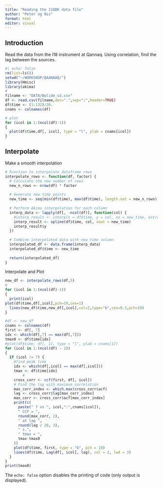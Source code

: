 ```yaml
---
title: "Reading the I18DK data file"
author: "Peter og Nis"
format: html
editor: visual
---
```


## Introduction

Read the data from the I18 instrument at Qannaq. Using correlation, find the lag between the sources.

```r
#| echo: false
rm(list=ls())
setwd("~/WORKSHOP/QAANAAQ/")
library(Hmisc)
library(akima)
#
filname <- "DATA/Bolide_v2.csv"
df <- read.csv(filname,dec=".",sep=";",header=TRUE)
df$time <- (1:132)/20.
cnams <- colnames(df)
```

```r
# plot
for (icol in 1:(ncol(df)-1))
{
  plot(df$time,df[, icol], type = "l", ylab = cnams[icol])
}
```

## Interpolate

Make a smooth interpolation

```r
# Function to interpolate dataframe rows
interpolate_rows <- function(df, factor) {
  # Calculate the new number of rows
  new_n_rows <- nrow(df) * factor
  
  # Generate new time points
  new_time <- seq(min(df$time), max(df$time), length.out = new_n_rows)
  
  # Perform Akima interpolation for each column
  interp_data <- lapply(df[, -ncol(df)], function(col) {
    #interp_result <- interp(x = df$time, y = col, xo = new_time, extrap = TRUE)
    interp_result <- spline(df$time, col, xout = new_time)
    interp_result$y
  })
  
  # Combine interpolated data with new time column
  interpolated_df <- data.frame(interp_data)
  interpolated_df$time <- new_time
  
  return(interpolated_df)
}
```

Interpolate and Plot

```r
new_df <- interpolate_rows(df,5)
#
for (icol in 1:(ncol(df)-1))
{
  print(icol)
plot(df$time,df[,icol],pch=19,cex=1)
  lines(new_df$time,new_df[,icol],col=2,type="b",cex=0.3,pch=19)
}
```

```r

#df <- new_df
cnams <- colnames(df)
first <- df[, 7]
idx <- which(df[,7] == max(df[,7]))
tmax0 <- df$time[idx]
#plot(df$time, df[, 1], type = "l", ylab = cnams[1])
for (icol in 1:(ncol(df) - 1))
{
  if (icol != 7) {
    #find peak time
    idx <- which(df[,icol] == max(df[,icol]))
    tmax <- df$time[idx]
        #
    cross_corr <- ccf(first, df[, icol])
    # Find the lag with maximum correlation
    max_corr_index <- which.max(cross_corr$acf)
    lag <- cross_corr$lag[max_corr_index]
    max_corr <- cross_corr$acf[max_corr_index]
    print(c(
      paste(" 7 vs ", icol,":",cnams[icol]),
      " CCF = ",
      round(max_corr, 2),
      " at lag ",
      round(lag / 20, 3),
      " s.",
      " tmax = ",
      tmax-tmax0
    ))
    plot(df$time, first, type = "b", pch = 19)
    lines(df$time, Lag(df[, icol], lag), col = 2, lwd = 3)
  }
}
print(tmax0)
```

The `echo: false` option disables the printing of code (only output is displayed).
